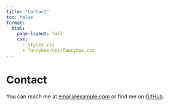```yaml
---
title: "Contact"
toc: false
format:
  html:
    page-layout: full
    css:
      - styles.css
      - fancybox/css/fancybox.css
---
```


# Contact

You can reach me at [email\@example.com](mailto:email@example.com) or find me on [GitHub](https://github.com/).
